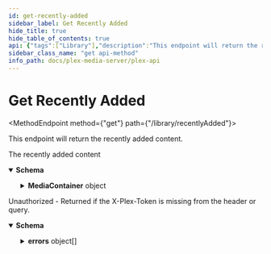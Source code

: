 ```yaml
---
id: get-recently-added
sidebar_label: Get Recently Added
hide_title: true
hide_table_of_contents: true
api: {"tags":["Library"],"description":"This endpoint will return the recently added content.\n","operationId":"getRecentlyAdded","responses":{"200":{"description":"The recently added content","content":{"application/json":{"schema":{"type":"object","properties":{"MediaContainer":{"type":"object","properties":{"size":{"type":"number","example":50},"allowSync":{"type":"boolean"},"identifier":{"type":"string","example":"com.plexapp.plugins.library"},"mediaTagPrefix":{"type":"string","example":"/system/bundle/media/flags/"},"mediaTagVersion":{"type":"number","example":1680021154},"mixedParents":{"type":"boolean"},"Metadata":{"type":"array","items":{"type":"object","properties":{"allowSync":{"type":"boolean"},"librarySectionID":{"type":"number","example":1},"librarySectionTitle":{"type":"string","example":"Movies"},"librarySectionUUID":{"type":"string","example":"322a231a-b7f7-49f5-920f-14c61199cd30"},"ratingKey":{"type":"string","example":59398},"key":{"type":"string","example":"/library/metadata/59398"},"guid":{"type":"string","example":"plex://movie/5e161a83bea6ac004126e148"},"studio":{"type":"string","example":"Marvel Studios"},"type":{"type":"string","example":"movie"},"title":{"type":"string","example":"Ant-Man and the Wasp: Quantumania"},"contentRating":{"type":"string","example":"PG-13"},"summary":{"type":"string","example":"Scott Lang and Hope Van Dyne along with Hank Pym and Janet Van Dyne explore the Quantum Realm where they interact with strange creatures and embark on an adventure that goes beyond the limits of what they thought was possible."},"rating":{"type":"number","example":4.7},"audienceRating":{"type":"number","example":8.3},"year":{"type":"number","example":2023},"tagline":{"type":"string","example":"Witness the beginning of a new dynasty."},"thumb":{"type":"string","example":"/library/metadata/59398/thumb/1681888010"},"art":{"type":"string","example":"/library/metadata/59398/art/1681888010"},"duration":{"type":"number","example":7474422},"originallyAvailableAt":{"type":"string","format":"date","example":"2023-02-15T00:00:00.000Z"},"addedAt":{"type":"number","example":1681803215},"updatedAt":{"type":"number","example":1681888010},"audienceRatingImage":{"type":"string","example":"rottentomatoes://image.rating.upright"},"chapterSource":{"type":"string","example":"media"},"primaryExtraKey":{"type":"string","example":"/library/metadata/59399"},"ratingImage":{"type":"string","example":"rottentomatoes://image.rating.rotten"},"Media":{"type":"array","items":{"type":"object","properties":{"id":{"type":"number","example":120345},"duration":{"type":"number","example":7474422},"bitrate":{"type":"number","example":3623},"width":{"type":"number","example":1920},"height":{"type":"number","example":804},"aspectRatio":{"type":"number","example":2.35},"audioChannels":{"type":"number","example":6},"audioCodec":{"type":"string","example":"ac3"},"videoCodec":{"type":"string","example":"h264"},"videoResolution":{"type":"string","example":1080},"container":{"type":"string","example":"mp4"},"videoFrameRate":{"type":"string","example":"24p"},"optimizedForStreaming":{"type":"number","example":0},"has64bitOffsets":{"type":"boolean"},"videoProfile":{"type":"string","example":"high"},"Part":{"type":"array","items":{"type":"object","properties":{"id":{"type":"number","example":120353},"key":{"type":"string","example":"/library/parts/120353/1681803203/file.mp4"},"duration":{"type":"number","example":7474422},"file":{"type":"string","example":"/movies/Ant-Man and the Wasp Quantumania (2023)/Ant-Man.and.the.Wasp.Quantumania.2023.1080p.mp4"},"size":{"type":"number","example":3395307162},"container":{"type":"string","example":"mp4"},"has64bitOffsets":{"type":"boolean"},"hasThumbnail":{"type":"string","example":1},"optimizedForStreaming":{"type":"boolean"},"videoProfile":{"type":"string","example":"high"}}}}}}},"Genre":{"type":"array","items":{"type":"object","properties":{"tag":{"type":"string","example":"Comedy"}}}},"Director":{"type":"array","items":{"type":"object","properties":{"tag":{"type":"string","example":"Peyton Reed"}}}},"Writer":{"type":"array","items":{"type":"object","properties":{"tag":{"type":"string","example":"Jeff Loveness"}}}},"Country":{"type":"array","items":{"type":"object","properties":{"tag":{"type":"string","example":"United States of America"}}}},"Role":{"type":"array","items":{"type":"object","properties":{"tag":{"type":"string","example":"Paul Rudd"}}}}}}}}}}}}}},"401":{"description":"Unauthorized - Returned if the X-Plex-Token is missing from the header or query.","content":{"application/json":{"schema":{"type":"object","properties":{"errors":{"type":"array","items":{"type":"object","properties":{"code":{"type":"number","example":1001},"message":{"type":"string","example":"User could not be authenticated"},"status":{"type":"number","example":401}}}}}}}}}},"method":"get","path":"/library/recentlyAdded","servers":[{"url":"http://{Local IP}:{Port}","variables":{"Local IP":{"default":"10.10.10.47","description":"The Local IP Address of your plex server"},"Port":{"default":"32400","description":"The port to access your plex server"}}},{"url":"https://{Local IP}:{Port}","variables":{"Local IP":{"default":"10.10.10.47","description":"The Local IP Address of your plex server"},"Port":{"default":"32400","description":"The port to access your plex server"}}}],"security":[{"Token":[],"ClientIdentifier":[],"Device":[],"DeviceName":[],"Platform":[],"PlatformVersion":[],"Product":[],"Version":[]}],"securitySchemes":{"Token":{"description":"Plex Authentication Token","type":"apiKey","in":"header","name":"X-Plex-Token"},"ClientIdentifier":{"description":"Plex Authentication Token","type":"apiKey","in":"header","name":"X-Plex-Client-Identifier"},"DeviceName":{"description":"Primary name for the device eg. `Plex Web (Chrome)`","type":"apiKey","in":"header","name":"X-Plex-Device-Name"},"Device":{"description":"The type of device your application is running on\nDevice name and or model number, eg `iPhone3,2`, `Motorola XOOM™`, `LG5200TV`\n","type":"apiKey","in":"header","name":"X-Plex-Device"},"PlatformVersion":{"description":"Operating system version\neg `4.3.1`, `10.6.7`, `3.2`\n","type":"apiKey","in":"header","name":"X-Plex-Platform-Version"},"Platform":{"description":"Platform name \neg: `Web`, `iOS`, `MacOSX`, `Android`, `LG`\n","type":"apiKey","in":"header","name":"X-Plex-Platform"},"Product":{"description":"Plex application name \neg: `Laika`, `Plex Media Server`, `Media Link`\n","type":"apiKey","in":"header","name":"X-Plex-Product"},"Version":{"description":"Plex application version number","type":"apiKey","in":"header","name":"X-Plex-Version"}},"info":{"title":"Plex-API","summary":"A Plex Media Server API Map","description":"An Open API Spec for interacting with Plex.tv and Plex Servers","version":"0.0.3","contact":{"name":"Luke Hagar","url":"https://www.LukeHagar.com","email":"Lukeslakemail@gmail.com"},"license":{"name":"MIT","identifier":"MIT","url":"https://opensource.org/licenses/MIT"}},"postman":{"name":"Get Recently Added","description":{"content":"This endpoint will return the recently added content.\n","type":"text/plain"},"url":{"path":["library","recentlyAdded"],"host":["{{baseUrl}}"],"query":[],"variable":[]},"header":[{"key":"Accept","value":"application/json"}],"method":"GET"}}
sidebar_class_name: "get api-method"
info_path: docs/plex-media-server/plex-api
---
```



<h1 className={"openapi__heading"}>Get Recently Added</h1>

<MethodEndpoint method={"get"} path={"/library/recentlyAdded"}></MethodEndpoint>



This endpoint will return the recently added content.


<div><div><ApiTabs><TabItem label={"200"} value={"200"}><div>

The recently added content

</div><div><MimeTabs className={"openapi-tabs__mime"} schemaType={"response"}><TabItem label={"application/json"} value={"application/json"}><SchemaTabs className={"openapi-tabs__schema"}><TabItem label={"Schema"} value={"Schema"}><details style={{}} className={"openapi-markdown__details"} data-collapsed={false} open={true}><summary style={{"textAlign":"left"}}><strong>Schema</strong></summary><div style={{"textAlign":"left","marginLeft":"1rem"}}></div><ul style={{"marginLeft":"1rem"}}><SchemaItem collapsible={true} className={"schemaItem"}><details style={{}} className={"openapi-markdown__details"}><summary style={{}}><strong>MediaContainer</strong><span style={{"opacity":"0.6"}}> object</span></summary><div style={{"marginLeft":"1rem"}}><SchemaItem collapsible={false} name={"size"} required={false} schemaName={"number"} qualifierMessage={undefined} schema={{"type":"number","example":50}}></SchemaItem><SchemaItem collapsible={false} name={"allowSync"} required={false} schemaName={"boolean"} qualifierMessage={undefined} schema={{"type":"boolean"}}></SchemaItem><SchemaItem collapsible={false} name={"identifier"} required={false} schemaName={"string"} qualifierMessage={undefined} schema={{"type":"string","example":"com.plexapp.plugins.library"}}></SchemaItem><SchemaItem collapsible={false} name={"mediaTagPrefix"} required={false} schemaName={"string"} qualifierMessage={undefined} schema={{"type":"string","example":"/system/bundle/media/flags/"}}></SchemaItem><SchemaItem collapsible={false} name={"mediaTagVersion"} required={false} schemaName={"number"} qualifierMessage={undefined} schema={{"type":"number","example":1680021154}}></SchemaItem><SchemaItem collapsible={false} name={"mixedParents"} required={false} schemaName={"boolean"} qualifierMessage={undefined} schema={{"type":"boolean"}}></SchemaItem><SchemaItem collapsible={true} className={"schemaItem"}><details style={{}} className={"openapi-markdown__details"}><summary style={{}}><strong>Metadata</strong><span style={{"opacity":"0.6"}}> object[]</span></summary><div style={{"marginLeft":"1rem"}}><li><div style={{"fontSize":"var(--ifm-code-font-size)","opacity":"0.6","marginLeft":"-.5rem","paddingBottom":".5rem"}}>Array [</div></li><SchemaItem collapsible={false} name={"allowSync"} required={false} schemaName={"boolean"} qualifierMessage={undefined} schema={{"type":"boolean"}}></SchemaItem><SchemaItem collapsible={false} name={"librarySectionID"} required={false} schemaName={"number"} qualifierMessage={undefined} schema={{"type":"number","example":1}}></SchemaItem><SchemaItem collapsible={false} name={"librarySectionTitle"} required={false} schemaName={"string"} qualifierMessage={undefined} schema={{"type":"string","example":"Movies"}}></SchemaItem><SchemaItem collapsible={false} name={"librarySectionUUID"} required={false} schemaName={"string"} qualifierMessage={undefined} schema={{"type":"string","example":"322a231a-b7f7-49f5-920f-14c61199cd30"}}></SchemaItem><SchemaItem collapsible={false} name={"ratingKey"} required={false} schemaName={"string"} qualifierMessage={undefined} schema={{"type":"string","example":59398}}></SchemaItem><SchemaItem collapsible={false} name={"key"} required={false} schemaName={"string"} qualifierMessage={undefined} schema={{"type":"string","example":"/library/metadata/59398"}}></SchemaItem><SchemaItem collapsible={false} name={"guid"} required={false} schemaName={"string"} qualifierMessage={undefined} schema={{"type":"string","example":"plex://movie/5e161a83bea6ac004126e148"}}></SchemaItem><SchemaItem collapsible={false} name={"studio"} required={false} schemaName={"string"} qualifierMessage={undefined} schema={{"type":"string","example":"Marvel Studios"}}></SchemaItem><SchemaItem collapsible={false} name={"type"} required={false} schemaName={"string"} qualifierMessage={undefined} schema={{"type":"string","example":"movie"}}></SchemaItem><SchemaItem collapsible={false} name={"title"} required={false} schemaName={"string"} qualifierMessage={undefined} schema={{"type":"string","example":"Ant-Man and the Wasp: Quantumania"}}></SchemaItem><SchemaItem collapsible={false} name={"contentRating"} required={false} schemaName={"string"} qualifierMessage={undefined} schema={{"type":"string","example":"PG-13"}}></SchemaItem><SchemaItem collapsible={false} name={"summary"} required={false} schemaName={"string"} qualifierMessage={undefined} schema={{"type":"string","example":"Scott Lang and Hope Van Dyne along with Hank Pym and Janet Van Dyne explore the Quantum Realm where they interact with strange creatures and embark on an adventure that goes beyond the limits of what they thought was possible."}}></SchemaItem><SchemaItem collapsible={false} name={"rating"} required={false} schemaName={"number"} qualifierMessage={undefined} schema={{"type":"number","example":4.7}}></SchemaItem><SchemaItem collapsible={false} name={"audienceRating"} required={false} schemaName={"number"} qualifierMessage={undefined} schema={{"type":"number","example":8.3}}></SchemaItem><SchemaItem collapsible={false} name={"year"} required={false} schemaName={"number"} qualifierMessage={undefined} schema={{"type":"number","example":2023}}></SchemaItem><SchemaItem collapsible={false} name={"tagline"} required={false} schemaName={"string"} qualifierMessage={undefined} schema={{"type":"string","example":"Witness the beginning of a new dynasty."}}></SchemaItem><SchemaItem collapsible={false} name={"thumb"} required={false} schemaName={"string"} qualifierMessage={undefined} schema={{"type":"string","example":"/library/metadata/59398/thumb/1681888010"}}></SchemaItem><SchemaItem collapsible={false} name={"art"} required={false} schemaName={"string"} qualifierMessage={undefined} schema={{"type":"string","example":"/library/metadata/59398/art/1681888010"}}></SchemaItem><SchemaItem collapsible={false} name={"duration"} required={false} schemaName={"number"} qualifierMessage={undefined} schema={{"type":"number","example":7474422}}></SchemaItem><SchemaItem collapsible={false} name={"originallyAvailableAt"} required={false} schemaName={"date"} qualifierMessage={undefined} schema={{"type":"string","format":"date","example":"2023-02-15T00:00:00.000Z"}}></SchemaItem><SchemaItem collapsible={false} name={"addedAt"} required={false} schemaName={"number"} qualifierMessage={undefined} schema={{"type":"number","example":1681803215}}></SchemaItem><SchemaItem collapsible={false} name={"updatedAt"} required={false} schemaName={"number"} qualifierMessage={undefined} schema={{"type":"number","example":1681888010}}></SchemaItem><SchemaItem collapsible={false} name={"audienceRatingImage"} required={false} schemaName={"string"} qualifierMessage={undefined} schema={{"type":"string","example":"rottentomatoes://image.rating.upright"}}></SchemaItem><SchemaItem collapsible={false} name={"chapterSource"} required={false} schemaName={"string"} qualifierMessage={undefined} schema={{"type":"string","example":"media"}}></SchemaItem><SchemaItem collapsible={false} name={"primaryExtraKey"} required={false} schemaName={"string"} qualifierMessage={undefined} schema={{"type":"string","example":"/library/metadata/59399"}}></SchemaItem><SchemaItem collapsible={false} name={"ratingImage"} required={false} schemaName={"string"} qualifierMessage={undefined} schema={{"type":"string","example":"rottentomatoes://image.rating.rotten"}}></SchemaItem><SchemaItem collapsible={true} className={"schemaItem"}><details style={{}} className={"openapi-markdown__details"}><summary style={{}}><strong>Media</strong><span style={{"opacity":"0.6"}}> object[]</span></summary><div style={{"marginLeft":"1rem"}}><li><div style={{"fontSize":"var(--ifm-code-font-size)","opacity":"0.6","marginLeft":"-.5rem","paddingBottom":".5rem"}}>Array [</div></li><SchemaItem collapsible={false} name={"id"} required={false} schemaName={"number"} qualifierMessage={undefined} schema={{"type":"number","example":120345}}></SchemaItem><SchemaItem collapsible={false} name={"duration"} required={false} schemaName={"number"} qualifierMessage={undefined} schema={{"type":"number","example":7474422}}></SchemaItem><SchemaItem collapsible={false} name={"bitrate"} required={false} schemaName={"number"} qualifierMessage={undefined} schema={{"type":"number","example":3623}}></SchemaItem><SchemaItem collapsible={false} name={"width"} required={false} schemaName={"number"} qualifierMessage={undefined} schema={{"type":"number","example":1920}}></SchemaItem><SchemaItem collapsible={false} name={"height"} required={false} schemaName={"number"} qualifierMessage={undefined} schema={{"type":"number","example":804}}></SchemaItem><SchemaItem collapsible={false} name={"aspectRatio"} required={false} schemaName={"number"} qualifierMessage={undefined} schema={{"type":"number","example":2.35}}></SchemaItem><SchemaItem collapsible={false} name={"audioChannels"} required={false} schemaName={"number"} qualifierMessage={undefined} schema={{"type":"number","example":6}}></SchemaItem><SchemaItem collapsible={false} name={"audioCodec"} required={false} schemaName={"string"} qualifierMessage={undefined} schema={{"type":"string","example":"ac3"}}></SchemaItem><SchemaItem collapsible={false} name={"videoCodec"} required={false} schemaName={"string"} qualifierMessage={undefined} schema={{"type":"string","example":"h264"}}></SchemaItem><SchemaItem collapsible={false} name={"videoResolution"} required={false} schemaName={"string"} qualifierMessage={undefined} schema={{"type":"string","example":1080}}></SchemaItem><SchemaItem collapsible={false} name={"container"} required={false} schemaName={"string"} qualifierMessage={undefined} schema={{"type":"string","example":"mp4"}}></SchemaItem><SchemaItem collapsible={false} name={"videoFrameRate"} required={false} schemaName={"string"} qualifierMessage={undefined} schema={{"type":"string","example":"24p"}}></SchemaItem><SchemaItem collapsible={false} name={"optimizedForStreaming"} required={false} schemaName={"number"} qualifierMessage={undefined} schema={{"type":"number","example":0}}></SchemaItem><SchemaItem collapsible={false} name={"has64bitOffsets"} required={false} schemaName={"boolean"} qualifierMessage={undefined} schema={{"type":"boolean"}}></SchemaItem><SchemaItem collapsible={false} name={"videoProfile"} required={false} schemaName={"string"} qualifierMessage={undefined} schema={{"type":"string","example":"high"}}></SchemaItem><SchemaItem collapsible={true} className={"schemaItem"}><details style={{}} className={"openapi-markdown__details"}><summary style={{}}><strong>Part</strong><span style={{"opacity":"0.6"}}> object[]</span></summary><div style={{"marginLeft":"1rem"}}><li><div style={{"fontSize":"var(--ifm-code-font-size)","opacity":"0.6","marginLeft":"-.5rem","paddingBottom":".5rem"}}>Array [</div></li><SchemaItem collapsible={false} name={"id"} required={false} schemaName={"number"} qualifierMessage={undefined} schema={{"type":"number","example":120353}}></SchemaItem><SchemaItem collapsible={false} name={"key"} required={false} schemaName={"string"} qualifierMessage={undefined} schema={{"type":"string","example":"/library/parts/120353/1681803203/file.mp4"}}></SchemaItem><SchemaItem collapsible={false} name={"duration"} required={false} schemaName={"number"} qualifierMessage={undefined} schema={{"type":"number","example":7474422}}></SchemaItem><SchemaItem collapsible={false} name={"file"} required={false} schemaName={"string"} qualifierMessage={undefined} schema={{"type":"string","example":"/movies/Ant-Man and the Wasp Quantumania (2023)/Ant-Man.and.the.Wasp.Quantumania.2023.1080p.mp4"}}></SchemaItem><SchemaItem collapsible={false} name={"size"} required={false} schemaName={"number"} qualifierMessage={undefined} schema={{"type":"number","example":3395307162}}></SchemaItem><SchemaItem collapsible={false} name={"container"} required={false} schemaName={"string"} qualifierMessage={undefined} schema={{"type":"string","example":"mp4"}}></SchemaItem><SchemaItem collapsible={false} name={"has64bitOffsets"} required={false} schemaName={"boolean"} qualifierMessage={undefined} schema={{"type":"boolean"}}></SchemaItem><SchemaItem collapsible={false} name={"hasThumbnail"} required={false} schemaName={"string"} qualifierMessage={undefined} schema={{"type":"string","example":1}}></SchemaItem><SchemaItem collapsible={false} name={"optimizedForStreaming"} required={false} schemaName={"boolean"} qualifierMessage={undefined} schema={{"type":"boolean"}}></SchemaItem><SchemaItem collapsible={false} name={"videoProfile"} required={false} schemaName={"string"} qualifierMessage={undefined} schema={{"type":"string","example":"high"}}></SchemaItem><li><div style={{"fontSize":"var(--ifm-code-font-size)","opacity":"0.6","marginLeft":"-.5rem"}}>]</div></li></div></details></SchemaItem><li><div style={{"fontSize":"var(--ifm-code-font-size)","opacity":"0.6","marginLeft":"-.5rem"}}>]</div></li></div></details></SchemaItem><SchemaItem collapsible={true} className={"schemaItem"}><details style={{}} className={"openapi-markdown__details"}><summary style={{}}><strong>Genre</strong><span style={{"opacity":"0.6"}}> object[]</span></summary><div style={{"marginLeft":"1rem"}}><li><div style={{"fontSize":"var(--ifm-code-font-size)","opacity":"0.6","marginLeft":"-.5rem","paddingBottom":".5rem"}}>Array [</div></li><SchemaItem collapsible={false} name={"tag"} required={false} schemaName={"string"} qualifierMessage={undefined} schema={{"type":"string","example":"Comedy"}}></SchemaItem><li><div style={{"fontSize":"var(--ifm-code-font-size)","opacity":"0.6","marginLeft":"-.5rem"}}>]</div></li></div></details></SchemaItem><SchemaItem collapsible={true} className={"schemaItem"}><details style={{}} className={"openapi-markdown__details"}><summary style={{}}><strong>Director</strong><span style={{"opacity":"0.6"}}> object[]</span></summary><div style={{"marginLeft":"1rem"}}><li><div style={{"fontSize":"var(--ifm-code-font-size)","opacity":"0.6","marginLeft":"-.5rem","paddingBottom":".5rem"}}>Array [</div></li><SchemaItem collapsible={false} name={"tag"} required={false} schemaName={"string"} qualifierMessage={undefined} schema={{"type":"string","example":"Peyton Reed"}}></SchemaItem><li><div style={{"fontSize":"var(--ifm-code-font-size)","opacity":"0.6","marginLeft":"-.5rem"}}>]</div></li></div></details></SchemaItem><SchemaItem collapsible={true} className={"schemaItem"}><details style={{}} className={"openapi-markdown__details"}><summary style={{}}><strong>Writer</strong><span style={{"opacity":"0.6"}}> object[]</span></summary><div style={{"marginLeft":"1rem"}}><li><div style={{"fontSize":"var(--ifm-code-font-size)","opacity":"0.6","marginLeft":"-.5rem","paddingBottom":".5rem"}}>Array [</div></li><SchemaItem collapsible={false} name={"tag"} required={false} schemaName={"string"} qualifierMessage={undefined} schema={{"type":"string","example":"Jeff Loveness"}}></SchemaItem><li><div style={{"fontSize":"var(--ifm-code-font-size)","opacity":"0.6","marginLeft":"-.5rem"}}>]</div></li></div></details></SchemaItem><SchemaItem collapsible={true} className={"schemaItem"}><details style={{}} className={"openapi-markdown__details"}><summary style={{}}><strong>Country</strong><span style={{"opacity":"0.6"}}> object[]</span></summary><div style={{"marginLeft":"1rem"}}><li><div style={{"fontSize":"var(--ifm-code-font-size)","opacity":"0.6","marginLeft":"-.5rem","paddingBottom":".5rem"}}>Array [</div></li><SchemaItem collapsible={false} name={"tag"} required={false} schemaName={"string"} qualifierMessage={undefined} schema={{"type":"string","example":"United States of America"}}></SchemaItem><li><div style={{"fontSize":"var(--ifm-code-font-size)","opacity":"0.6","marginLeft":"-.5rem"}}>]</div></li></div></details></SchemaItem><SchemaItem collapsible={true} className={"schemaItem"}><details style={{}} className={"openapi-markdown__details"}><summary style={{}}><strong>Role</strong><span style={{"opacity":"0.6"}}> object[]</span></summary><div style={{"marginLeft":"1rem"}}><li><div style={{"fontSize":"var(--ifm-code-font-size)","opacity":"0.6","marginLeft":"-.5rem","paddingBottom":".5rem"}}>Array [</div></li><SchemaItem collapsible={false} name={"tag"} required={false} schemaName={"string"} qualifierMessage={undefined} schema={{"type":"string","example":"Paul Rudd"}}></SchemaItem><li><div style={{"fontSize":"var(--ifm-code-font-size)","opacity":"0.6","marginLeft":"-.5rem"}}>]</div></li></div></details></SchemaItem><li><div style={{"fontSize":"var(--ifm-code-font-size)","opacity":"0.6","marginLeft":"-.5rem"}}>]</div></li></div></details></SchemaItem></div></details></SchemaItem></ul></details></TabItem><TabItem label={"Example (from schema)"} value={"Example (from schema)"}><ResponseSamples responseExample={"{\n  \"MediaContainer\": {\n    \"size\": 50,\n    \"allowSync\": true,\n    \"identifier\": \"com.plexapp.plugins.library\",\n    \"mediaTagPrefix\": \"/system/bundle/media/flags/\",\n    \"mediaTagVersion\": 1680021154,\n    \"mixedParents\": true,\n    \"Metadata\": [\n      {\n        \"allowSync\": true,\n        \"librarySectionID\": 1,\n        \"librarySectionTitle\": \"Movies\",\n        \"librarySectionUUID\": \"322a231a-b7f7-49f5-920f-14c61199cd30\",\n        \"ratingKey\": 59398,\n        \"key\": \"/library/metadata/59398\",\n        \"guid\": \"plex://movie/5e161a83bea6ac004126e148\",\n        \"studio\": \"Marvel Studios\",\n        \"type\": \"movie\",\n        \"title\": \"Ant-Man and the Wasp: Quantumania\",\n        \"contentRating\": \"PG-13\",\n        \"summary\": \"Scott Lang and Hope Van Dyne along with Hank Pym and Janet Van Dyne explore the Quantum Realm where they interact with strange creatures and embark on an adventure that goes beyond the limits of what they thought was possible.\",\n        \"rating\": 4.7,\n        \"audienceRating\": 8.3,\n        \"year\": 2023,\n        \"tagline\": \"Witness the beginning of a new dynasty.\",\n        \"thumb\": \"/library/metadata/59398/thumb/1681888010\",\n        \"art\": \"/library/metadata/59398/art/1681888010\",\n        \"duration\": 7474422,\n        \"originallyAvailableAt\": \"2023-02-15T00:00:00.000Z\",\n        \"addedAt\": 1681803215,\n        \"updatedAt\": 1681888010,\n        \"audienceRatingImage\": \"rottentomatoes://image.rating.upright\",\n        \"chapterSource\": \"media\",\n        \"primaryExtraKey\": \"/library/metadata/59399\",\n        \"ratingImage\": \"rottentomatoes://image.rating.rotten\",\n        \"Media\": [\n          {\n            \"id\": 120345,\n            \"duration\": 7474422,\n            \"bitrate\": 3623,\n            \"width\": 1920,\n            \"height\": 804,\n            \"aspectRatio\": 2.35,\n            \"audioChannels\": 6,\n            \"audioCodec\": \"ac3\",\n            \"videoCodec\": \"h264\",\n            \"videoResolution\": 1080,\n            \"container\": \"mp4\",\n            \"videoFrameRate\": \"24p\",\n            \"optimizedForStreaming\": 0,\n            \"has64bitOffsets\": true,\n            \"videoProfile\": \"high\",\n            \"Part\": [\n              {\n                \"id\": 120353,\n                \"key\": \"/library/parts/120353/1681803203/file.mp4\",\n                \"duration\": 7474422,\n                \"file\": \"/movies/Ant-Man and the Wasp Quantumania (2023)/Ant-Man.and.the.Wasp.Quantumania.2023.1080p.mp4\",\n                \"size\": 3395307162,\n                \"container\": \"mp4\",\n                \"has64bitOffsets\": true,\n                \"hasThumbnail\": 1,\n                \"optimizedForStreaming\": true,\n                \"videoProfile\": \"high\"\n              }\n            ]\n          }\n        ],\n        \"Genre\": [\n          {\n            \"tag\": \"Comedy\"\n          }\n        ],\n        \"Director\": [\n          {\n            \"tag\": \"Peyton Reed\"\n          }\n        ],\n        \"Writer\": [\n          {\n            \"tag\": \"Jeff Loveness\"\n          }\n        ],\n        \"Country\": [\n          {\n            \"tag\": \"United States of America\"\n          }\n        ],\n        \"Role\": [\n          {\n            \"tag\": \"Paul Rudd\"\n          }\n        ]\n      }\n    ]\n  }\n}"} language={"json"}></ResponseSamples></TabItem></SchemaTabs></TabItem></MimeTabs></div></TabItem><TabItem label={"401"} value={"401"}><div>

Unauthorized - Returned if the X-Plex-Token is missing from the header or query.

</div><div><MimeTabs className={"openapi-tabs__mime"} schemaType={"response"}><TabItem label={"application/json"} value={"application/json"}><SchemaTabs className={"openapi-tabs__schema"}><TabItem label={"Schema"} value={"Schema"}><details style={{}} className={"openapi-markdown__details"} data-collapsed={false} open={true}><summary style={{"textAlign":"left"}}><strong>Schema</strong></summary><div style={{"textAlign":"left","marginLeft":"1rem"}}></div><ul style={{"marginLeft":"1rem"}}><SchemaItem collapsible={true} className={"schemaItem"}><details style={{}} className={"openapi-markdown__details"}><summary style={{}}><strong>errors</strong><span style={{"opacity":"0.6"}}> object[]</span></summary><div style={{"marginLeft":"1rem"}}><li><div style={{"fontSize":"var(--ifm-code-font-size)","opacity":"0.6","marginLeft":"-.5rem","paddingBottom":".5rem"}}>Array [</div></li><SchemaItem collapsible={false} name={"code"} required={false} schemaName={"number"} qualifierMessage={undefined} schema={{"type":"number","example":1001}}></SchemaItem><SchemaItem collapsible={false} name={"message"} required={false} schemaName={"string"} qualifierMessage={undefined} schema={{"type":"string","example":"User could not be authenticated"}}></SchemaItem><SchemaItem collapsible={false} name={"status"} required={false} schemaName={"number"} qualifierMessage={undefined} schema={{"type":"number","example":401}}></SchemaItem><li><div style={{"fontSize":"var(--ifm-code-font-size)","opacity":"0.6","marginLeft":"-.5rem"}}>]</div></li></div></details></SchemaItem></ul></details></TabItem><TabItem label={"Example (from schema)"} value={"Example (from schema)"}><ResponseSamples responseExample={"{\n  \"errors\": [\n    {\n      \"code\": 1001,\n      \"message\": \"User could not be authenticated\",\n      \"status\": 401\n    }\n  ]\n}"} language={"json"}></ResponseSamples></TabItem></SchemaTabs></TabItem></MimeTabs></div></TabItem></ApiTabs></div></div>